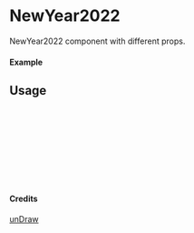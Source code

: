 
<Meta of={NewYear2022} title="unDraw/NewYear2022" />

# NewYear2022

NewYear2022 component with different props.

#### Example

<Canvas of={NewYear2022.Primary} />

## Usage

```ts
import { NewYear2022 } from "yadl-ui";

const Example = () => {
  return (
      <NewYear2022 />
  );
};

export default Example;
```

#### Credits
[unDraw](https://undraw.co/illustrations)
